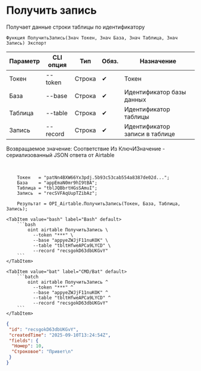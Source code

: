 ﻿---
sidebar_position: 2
description: Получить запись и другие функции для работы с Airtable в Открытом пакете интеграций - бесплатной open-source библиотеке интеграций для 1С:Предприятие 8, OneScript и CLI
keywords: [1C, 1С, 1С:Предприятие, 1С:Предприятие 8.3, API, Интеграция, Сервисы, Обмен, OneScript, CLI, Airtable]
---


# Получить запись
 Получает данные строки таблицы по идентификатору



`Функция ПолучитьЗапись(Знач Токен, Знач База, Знач Таблица, Знач Запись) Экспорт`

  | Параметр | CLI опция | Тип | Обяз. | Назначение |
  |-|-|-|-|-|
  | Токен | --token | Строка | &#x2714; | Токен |
  | База | --base | Строка | &#x2714; | Идентификатор базы данных |
  | Таблица | --table | Строка | &#x2714; | Идентификатор таблицы |
  | Запись | --record | Строка | &#x2714; | Идентификатор записи в таблице |

  
  Возвращаемое значение:   Соответствие Из КлючИЗначение - сериализованный JSON ответа от Airtable

<br/>




```bsl title="Пример использования для 1С:Предприятие/OneScript"
    Токен   = "patNn4BXW66Yx3pdj.5b93c53cab554a8387de02d...";
    База    = "appEmaN0mr9hI9tBA";
    Таблица = "tblJQBbrtHGsSAmuI";
    Запись  = "recSVFAqUupTZibAz";

    Результат = OPI_Airtable.ПолучитьЗапись(Токен, База, Таблица, Запись);
```
    

 <Tabs>
  
    <TabItem value="bash" label="Bash" default>
        ```bash
            oint airtable ПолучитьЗапись \
              --token "***" \
              --base "appyeZWJjF11nuKOK" \
              --table "tbltHfweAPCa9LYCD" \
              --record "recsgokD63dbUKGvY"
        ```
    </TabItem>
  
    <TabItem value="bat" label="CMD/Bat" default>
        ```batch
            oint airtable ПолучитьЗапись ^
              --token "***" ^
              --base "appyeZWJjF11nuKOK" ^
              --table "tbltHfweAPCa9LYCD" ^
              --record "recsgokD63dbUKGvY"
        ```
    </TabItem>
</Tabs>


```json title="Результат"
{
 "id": "recsgokD63dbUKGvY",
 "createdTime": "2025-09-10T13:24:54Z",
 "fields": {
  "Номер": 10,
  "Строковое": "Привет\n"
 }
}
```
